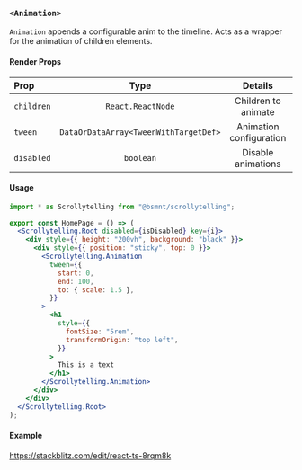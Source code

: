 ### `<Animation>`

`Animation` appends a configurable anim to the timeline. Acts as a wrapper for the animation of children elements.

#### Render Props

| Prop       |                 Type                  |         Details         | Default |
| :--------- | :-----------------------------------: | :---------------------: | ------: |
| `children` |           `React.ReactNode`           |   Children to animate   |       - |
| `tween`    | `DataOrDataArray<TweenWithTargetDef>` | Animation configuration |       - |
| `disabled` |               `boolean`               |   Disable animations    | `false` |

#### Usage

```jsx copy
import * as Scrollytelling from "@bsmnt/scrollytelling";

export const HomePage = () => (
  <Scrollytelling.Root disabled={isDisabled} key={i}>
    <div style={{ height: "200vh", background: "black" }}>
      <div style={{ position: "sticky", top: 0 }}>
        <Scrollytelling.Animation
          tween={{
            start: 0,
            end: 100,
            to: { scale: 1.5 },
          }}
        >
          <h1
            style={{
              fontSize: "5rem",
              transformOrigin: "top left",
            }}
          >
            This is a text
          </h1>
        </Scrollytelling.Animation>
      </div>
    </div>
  </Scrollytelling.Root>
);
```

#### Example

https://stackblitz.com/edit/react-ts-8rqm8k

